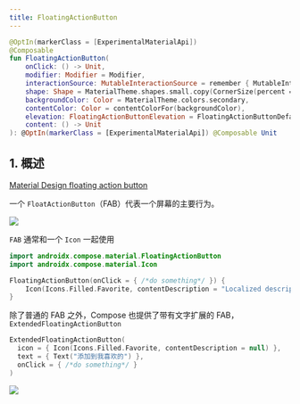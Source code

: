```yaml
---
title: FloatingActionButton
---
```



``` kotlin
@OptIn(markerClass = [ExperimentalMaterialApi])
@Composable
fun FloatingActionButton(
    onClick: () -> Unit,
    modifier: Modifier = Modifier,
    interactionSource: MutableInteractionSource = remember { MutableInteractionSource() },
    shape: Shape = MaterialTheme.shapes.small.copy(CornerSize(percent = 50)),
    backgroundColor: Color = MaterialTheme.colors.secondary,
    contentColor: Color = contentColorFor(backgroundColor),
    elevation: FloatingActionButtonElevation = FloatingActionButtonDefaults.elevation(),
    content: () -> Unit
): @OptIn(markerClass = [ExperimentalMaterialApi]) @Composable Unit
```

## 1. 概述

[Material Design floating action button](https://material.io/components/buttons-floating-action-button)

一个 `FloatActionButton`（FAB）代表一个屏幕的主要行为。

<img src={demo} />

`FAB` 通常和一个 `Icon` 一起使用

``` kotlin
import androidx.compose.material.FloatingActionButton
import androidx.compose.material.Icon

FloatingActionButton(onClick = { /*do something*/ }) {
    Icon(Icons.Filled.Favorite, contentDescription = "Localized description")
}
```

除了普通的 FAB 之外，Compose 也提供了带有文字扩展的 FAB， `ExtendedFloatingActionButton`

```kotlin
ExtendedFloatingActionButton(
  icon = { Icon(Icons.Filled.Favorite, contentDescription = null) },
  text = { Text("添加到我喜欢的") },
  onClick = { /*do something*/ }
)
```

<img src={demo2} />
